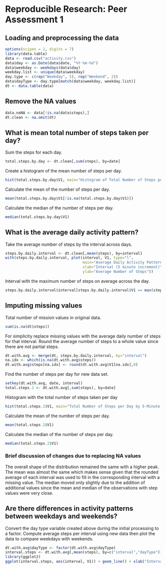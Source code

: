 # Reproducible Research: Peer Assessment 1

## Loading and preprocessing the data
```r
options(scipen = 1, digits = 7)
library(data.table)
data <- read.csv("activity.csv")
data$day <- as.Date(data$date, "%Y-%m-%d")
data$weekday <- weekdays(data$day)
weekday.list <- unique(data$weekday)
day.type <- c(rep("Weekday", 5), rep("Weekend", 2))
data$dayType <- day.type[match(data$weekday, weekday.list)]
dt <- data.table(data)
```

## Remove the NA values
```r
data.noNA <- data[!is.na(data$steps),]
dt.clean <- na.omit(dt)
```


## What is mean total number of steps taken per day?
Sum the steps for each day.
```r
total.steps.by.day <- dt.clean[,sum(steps), by=date]
```

Create a histogram of the mean number of steps per day.
```r
hist(total.steps.by.day$V1, main="Histogram of Total Number of Steps per Day", xlab="")
```

Calculate the mean of the number of steps per day.
```r
mean(total.steps.by.day$V1[!is.na(total.steps.by.day$V1)])
```

Calculate the median of the number of steps per day.
```r
median(total.steps.by.day$V1)
```

## What is the average daily activity pattern?
Take the average number of steps by the interval across days.
```r
steps.by.daily.interval <- dt.clean[,mean(steps), by=interval]
with(steps.by.daily.interval, plot(interval, V1, type="l", 
                                   main="Average Daily Activity Pattern", 
                                   xlab="Interval (5 minute increment)",
                                   ylab="Average Number of Steps"))
```

Interval with the maximum number of steps on average across the day.
```r
steps.by.daily.interval$interval[steps.by.daily.interval$V1 == max(steps.by.daily.interval$V1)]
```

## Imputing missing values
Total number of mission values in original data.
```r
sum(is.na(dt$steps))
```

For simplicity replace missing values with the average daily number of steps for that interval.
Round the average number of steps to a whole value since there are not partial steps.
```r
dt.with.avg <- merge(dt, steps.by.daily.interval, by="interval")
na.idx <- which(is.na(dt.with.avg$steps))
dt.with.avg$steps[na.idx] <- round(dt.with.avg$V1[na.idx],0)
```


Find the number of steps per day for new data set.
```r
setkey(dt.with.avg, date, interval)
total.steps.2 <- dt.with.avg[,sum(steps), by=date]
```

Histogram with the total number of steps taken per day
```r
hist(total.steps.2$V1, main="Total Number of Steps per Day by 5-Minute Interval (NAs Replaced)", xlab="")
```

Calculate the mean of the number of steps per day.
```r
mean(total.steps.2$V1)
```

Calculate the median of the number of steps per day.
```r
median(total.steps.2$V1)
```

### Brief discussion of changes due to replacing NA values
The overall shape of the distribution remained the same with a higher peak.
The mean was almost the same which makes sense given that the rounded average of each interval was used to fill in the 
corresponding interval with a missing value.
The median moved only slightly due to the addition of additional values since the mean and median of the observations with step values were very close. 

## Are there differences in activity patterns between weekdays and weekends?

Convert the day type variable created above during the initial processing to a factor. Compute average steps per interval using new data then plot the data to compare weekdays with weekends.
```r
dt.with.avg$dayType <- factor(dt.with.avg$dayType)
interval.steps <- dt.with.avg[,mean(steps), by=c("interval","dayType")]
library(ggplot2)
ggplot(interval.steps, aes(interval, V1)) + geom_line() + xlab("Interval") + ylab("Number of steps") + facet_grid(dayType ~ .)
```